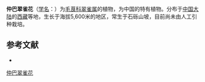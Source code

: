 {{Speciesbox
| name = 仲巴翠雀花
| status = 
| status_system = 
| image =
| genus = Delphinium
| species = chungbaense
| authority = W. T. Wang in Addenda.
}}

'''仲巴翠雀花'''（[[学名|学名]]：{{lang|la|''Delphinium chungbaense''}}）为[[毛茛科|毛茛科]][[翠雀属|翠雀属]]的植物，为中国的特有植物。分布于[[中国大陆|中国大陆]]的[[西藏|西藏]]等地，生长于海拔5,600米的地区，常生于石砾山坡，目前尚未由人工引种栽培。

== 参考文献 ==
<div class="references-small">
* {{cite web| url =http://www.bioinfo.cn/db05/KmzwSpecies.php?action=view&id=18416| title =仲巴翠雀花| work =《中国高等植物数据库全库》| publisher =中国科学院微生物研究所| author =昆明植物研究所| accessdate =2009-02-25| deadurl =yes| archiveurl =https://web.archive.org/web/20160305054120/http://www.bioinfo.cn/db05/KmzwSpecies.php?action=view&id=18416| archivedate =2016-03-05}}
</div>
{{Taxonbar|from=Q10884580}}

[[Category:翠雀属|仲巴翠雀花]]


{{植物小作品}}
